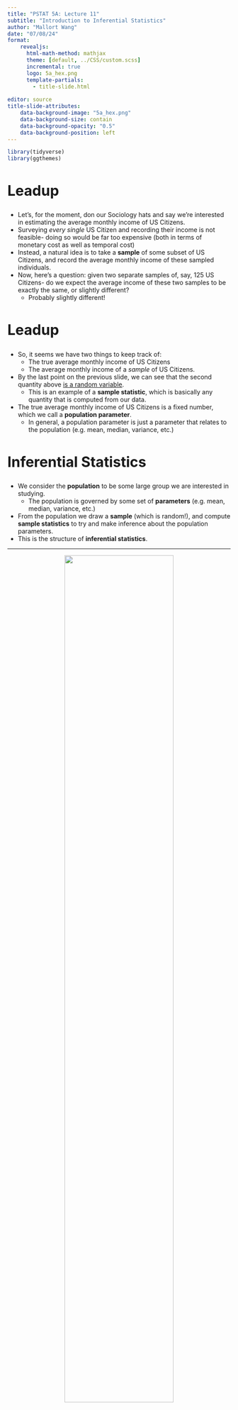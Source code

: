 ```yaml
---
title: "PSTAT 5A: Lecture 11"
subtitle: "Introduction to Inferential Statistics"
author: "Mallort Wang"
date: "07/08/24"
format: 
    revealjs:
      html-math-method: mathjax
      theme: [default, ../CSS/custom.scss]
      incremental: true
      logo: 5a_hex.png
      template-partials:
        - title-slide.html
      
editor: source
title-slide-attributes:
    data-background-image: "5a_hex.png"
    data-background-size: contain
    data-background-opacity: "0.5"
    data-background-position: left
---
```


```r
library(tidyverse)
library(ggthemes)
```

## Leadup {style="font-size:32px"}

- Let's, for the moment, don our Sociology hats and say we're interested in estimating the average monthly income of US Citizens.
- Surveying *every* *single* US Citizen and recording their income is not feasible- doing so would be far too expensive (both in terms of monetary cost as well as temporal cost)
- Instead, a natural idea is to take a **sample** of some subset of US Citizens, and record the average monthly income of these sampled individuals. 
- Now, here's a question: given two separate samples of, say, 125 US Citizens- do we expect the average income of these two samples to be exactly the same, or slightly different?
    - Probably slightly different!

## Leadup {style="font-size:32px"}

- So, it seems we have two things to keep track of:
    - The true average monthly income of US Citizens
    - The average monthly income of a *sample* of US Citizens.
- By the last point on the previous slide, we can see that the second quantity above [is a random variable]{.underline}.
    - This is an example of a **sample statistic**, which is basically any quantity that is computed from our data.
- The true average monthly income of US Citizens is a fixed number, which we call a **population parameter**.
    - In general, a population parameter is just a parameter that relates to the population (e.g. mean, median, variance, etc.)



## Inferential Statistics {style="font-size:32px"}

- We consider the **population** to be some large group we are interested in studying.
    - The population is governed by some set of **parameters** (e.g. mean, median, variance, etc.)
- From the population we draw a **sample** (which is random!), and compute **sample statistics** to try and make inference about the population parameters. 
- This is the structure of **inferential statistics**.

---

:::{style="text-align:center"}
![](sampling_2.svg){width="70%"}
:::

## Parameter vs. Statistic {style="font-size:30px"}

- It is *extremely* important to be able to distinguish a *population parameter* from a *sample statistic*.
- There are a couple of ways to do this.
- The first is to consider the general structure of the situation: if a given quatntity is describing the *population*, then it must be a *population parameter*.
    - If, instead, it is describing a *sample*, then it must be a *sample statistic*.
- The other way to think about this is through randomness: remember that different samples correspond to different observed values of our sample statistic.
    - So, imagine asking yourself: "if I took a different sample, would this quantity change?" If so, then it is a sample statistic (or, more carefully, an observed instance of a sample statistic).

## Worked-Out Example

:::{.fragment}
::: callout-tip
## Worked-Out Example 1

:::{.nonincremental}
::: {style="font-size: 30px"}
A veterinarian wishes to determine the true proportion of all cats that suffer from FIV (Feline Immunodeficiency Virus). To that end, she takes a representative sample of 100 cats and finds that 3.2\% of cats in this sample have FIV.

a. Identify the population.
b. Identify the sample.
c. Identify the population parameter of interest.
d. Is the value of $3.2\%$ a population parameter, or an observed instance of a sample statistic?

:::
:::
:::
:::

## Solution {style="font-size:30px"}

a. the population is the set of all cats in the world, since we the veterinarian seeks to describe the prevalence of FIV among *all cats*.

b. In this context, the sample is the set of 100 cats the veterinarian examined.

c. The population parameter of interest is $p =$ "the true proportion of cats that suffer from FIV".

d. The value of 3.2\% is an observed instance of a **sample statistic**, because if the veterinarian had taken a *different* sample of 100 cats she likely would have observed a different proportion of FIV-positive cats.

    - If, instead, the problem stated that 3.2% of *all cats* have FIV, then this would be describing a *population parameter* as it is a statement about the *population*.


## Your Turn!
:::{.fragment}
::: callout-tip
## Exercise 1

:::{.nonincremental}
::: {style="font-size: 30px"}
A group of (slightly bored) college students would like to determine the true average amount of soda (in liters) in 1-liter soda bottles. To that effect, they purchase 12 different 1-liter soda bottles and find the average amount of soda in these 12 bottles is 0.98L.

a. Identify the population.
b. Identify the sample.
c. Identify the population parameter of interest.
d. Is the value of 0.98 a population parameter, or an observed instance of a sample statistic?

:::
:::
:::
:::

## Different Population Parameters {style="font-size:30px"}

- So far we've seen examples of two different population parameters:
    - A **population proportion**
    - A **population mean**
- Other population parameters exist! For instance, we could talk about the population *median*, the population *variance*, or even the population *IQR*.

- Up until now, I've been pretty vague about what "inferences" mean. This is because "making inferences" is a broad term!
- One part of making inferences is trying to **estimate** the value of a population parameter.
    - This process is called **parameter estimation**.

## Parameter Estimation {style="font-size:30px"}

- Both Worked-Out Example 1 and Exercise 1 were (implicitly) problems about parameter estimation.
    - In Worked-Out Example 1, the veterinarian wanted to *estimate* the true proportion of FIV-positive cats
    - In Exercise 1, the college students wanted to *estimate* the true average amount of soda in 1L soda bottles.
- In general, we use a sample statistic to estimate a population parameter. Some common estimators of some population parameters are:

---

:::{style="font-size:30px"}
| Parameter | Symbol | Estimator |
|:---------:|:------:|:---------:|
| Mean | $\mu$ | $\displaystyle \overline{X} = \frac{1}{n} \sum_{i=1}^{n} X_i$ <br /> (the sample mean) |
| Proportion | $p$ | $\widehat{P}$ <br /> (the sample proportion) |
| Variance | $\sigma^2$ | $\displaystyle s_x^2 = \frac{1}{n - 1} \sum_{i=1}^{n} (X_i - \overline{X})^2$ <br /> (the sample variance) |
| Std. Dev | $\sigma$ | $\displaystyle s_x = \sqrt{\frac{1}{n - 1} \sum_{i=1}^{n} (X_i - \overline{X})^2}$ <br /> (the sample std. dev.) |
:::

## A Wrench in the Spanner {style="font-size:30px"}

- Now, can anyone see a potential problem in using a sample statistic to estimate a population parameter?
    - That's right- the sample statistics are *random*!
    - For example, every time the veterinarian in Worked-Out Example 1 took a new sample of 100 cats she would obtain a different estimate for the true proportion of cats that have FIV.
    - So, we need some way to express the uncertainty that comes from the randomness of these sample statistics.

- To explore this, let's do a live demo using Python.
    - In the demo, I will *simulate* drawing several samples of 500 cats, recording the proportion of FIV-positive cats, and drawing the distribution of these sample proportions.

- By the way, the distribution of a sample statistic is called the **sampling distribution** of that statistic.

## Result {style="font-size:30px"}

- Before we summarize these results, we should introduce a bit of notation.
    - We let $\widehat{P}$, read "p-hat" denote the *random variable* that is the proportion of a hypothetical sample.
    - We let $\widehat{p}$ denote an *observed instance* of $\widehat{P}$; i.e. the sample proportion of a *particular* sample.
    
- With this notation in mind, we can see that the demo illustrated the following fact: $\widehat{P}$ is normally distributed!
    - It turns out that the expected value of $\widehat{P}$ is $p$, the true population proportion, and the standard deviation (which, in the context of estimation, is sometimes called the **standard error**) is
    $$ \sqrt{\frac{p(1 - p)}{n} } $$

## Central Limit Theorem for Proportions {style="font-size:30px"}

:::{.callout-important}
::: {style="font-size: 24px"}
If we have reasonably representative samples taken from a population with true proportion $p$ and let $\widehat{P}$ denote the sample proportion, then
$$ \widehat{P} \sim \mathcal{N}\left( p, \ \sqrt{ \frac{p(1 - p)}{n} } \right) $$
**provided that**

:::{.nonincremental}
1) $np \geq 10$
2) $n(1 - p) \geq 10$
:::
:::
:::

- The two conditions above are sometimes referred to as the **success-failure conditions**, and must be satisfied in order to invoke the Central Limit Theorem for Proportions (CLTP).
    - We'll talk a bit more about "reasonably representative" samples later in the course (time-permitting).

## Worked-Out Example {style="font-size:32px"}

:::{.fragment}
::: callout-tip
## Worked-Out Example 1

:::{.nonincremental}
::: {style="font-size: 30px"}
Suppose a recent study has revealed that 87\% of Americans are in favor of offering more healthy options at fast-food restaurants. A surveyor takes a representative sample of size 120 Americans, and records the proportion of these Americans that support offering more healthy options at fast-food restaurants.

a. Define the random variable of interest.
b. What is the probability that fewer than 90% of people in the sample support offering more healthy options at fast-food restaurants?
c. What is the probability that the proportion of people in the sample who support offering more healthy options at fast-food restaurants lies within 2\% of the true proportion of 87\%?

:::
:::
:::
:::

## Solutions {style="font-size:30px"}

a) Let $\widehat{P} =$ the proportion of Americans in the sample of size $n = 120$ that support offering more healthy options at fast-food restaurants.

## Solutions {style="font-size:28px"}

b) We would like to utilize the Central Limit Theorem for Proportions. First, we check:
    1) $np = (120) \cdot (0.87) = 104.4 \geq 10 \ \checkmark$
    2) $n(1 - p) = (120) \cdot (1 - 0.87) \approx 15.6 \geq 10 \ \checkmark$
    
    - Since both of the success-failure conditions are satisfied, we know that
$$ \widehat{P} \sim \mathcal{N}\left(0.87, \ \sqrt{\frac{0.87 \cdot (1 - 0.87)}{120}} \right) \sim \mathcal{N}\left(0.87, \ 0.031 \right) $$
and so
$$ \mathbb{P}(\widehat{P} \leq 0.9) = \mathbb{P}\left( \frac{\widehat{P} - 0.87}{0.031} \leq \frac{0.9 - 0.87}{0.031} \right) = \mathbb{P}\left( \frac{\widehat{P} - 0.87}{0.031} \leq 0.97 \right) $$
which equates to around $\boxed{0.8340 = 83.40\%}$

## Solutions {style="font-size:30px"}

c. We seek $\mathbb{P}(0.85 \leq \widehat{P} \leq 0.89)$. 
    - First, we write this as $\mathbb{P}(\widehat{P} \leq 0.89) - \mathbb{P}(\widehat{P} \leq 0.85)$
    - Next, we standardize:
    \begin{align*}
      z_1 & = \frac{0.89 - 0.87}{0.031} \approx 0.65   \\
      z_2 & = \frac{0.85 - 0.87}{0.031} \approx -0.65
    \end{align*}
    - Finally, we consult a table to see that the desired probability is
    $$ 0.7422 - 0.2578 = \boxed{0.4844 = 48.44\%} $$

## Your Turn!
:::{.fragment}
::: callout-tip
## Exercise 2

:::{.nonincremental}
::: {style="font-size: 30px"}
At a certain company, it is known that 65\% of employees are from underrepresented minorities (UMs). A representative sample of 80 employees is taken, and the proportion of people from UMs is recorded.

a. Define the random variable of interest, and use the notational convention introduced above.
b. What is the probability that greater than than 50% of people in the sample are from UMs?
c. What is the probability that the proportion of people in the sample who are from UMs lies within 5\% of the true proportion of 65\%?

:::
:::
:::
:::
